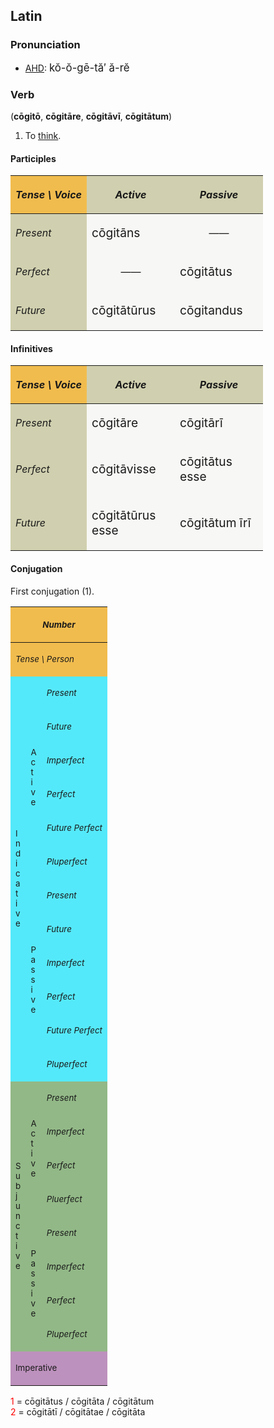==Latin==
===Pronunciation===
*[[AHD]]: <big> k&#335;-&#335;-g&#275;-t&#259;&prime; &#259;-r&#277; </big>

===Verb===
('''c&#333;git&#333;''', '''c&#333;git&#257;re''', '''c&#333;git&#257;v&#299;''', '''c&#333;git&#257;tum''')
# To [[think]].

====Participles====
{| cellpadding="5" border="1"
!style="background:#F1BC4E;"| ''Tense \ Voice''
!style="background:#D0D0B0;"| ''Active''
!style="background:#D0D0B0;"| ''Passive''
|-
!style="background:#D0D0B0;"| ''Present''
|style="background:#F7F7F5;" width=125px| <big> c&#333;git&#257;ns
|style="background:#F7F7F5;" align="center" width=125px| &mdash;&mdash;
|-
!style="background:#D0D0B0;"| ''Perfect''
|style="background:#F7F7F5;" align="center"| &mdash;&mdash;
|style="background:#F7F7F5;"| <big> c&#333;git&#257;tus
|-
!style="background:#D0D0B0;"| ''Future''
|style="background:#F7F7F5;"| <big> c&#333;git&#257;t&#363;rus
|style="background:#F7F7F5;"| <big> c&#333;gitandus
|}

====Infinitives====
{| cellpadding="5" border="1"
!style="background:#F1BC4E;"| ''Tense \ Voice''
!style="background:#D0D0B0;"| ''Active''
!style="background:#D0D0B0;"| ''Passive''
|-
!style="background:#D0D0B0;"| ''Present''
|style="background:#F7F7F5;" width=125px| <big> c&#333;git&#257;re
|style="background:#F7F7F5;" width=125px| <big> c&#333;git&#257;r&#299;
|-
!style="background:#D0D0B0;"| ''Perfect''
|style="background:#F7F7F5;"| <big> c&#333;git&#257;visse
|style="background:#F7F7F5;"| <big> c&#333;git&#257;tus esse
|-
!style="background:#D0D0B0;"| ''Future''
|style="background:#F7F7F5;"| <big> c&#333;git&#257;t&#363;rus esse
|style="background:#F7F7F5;"| <big> c&#333;git&#257;tum &#299;r&#299;
|}

====Conjugation====
First conjugation (1).
{| border="1" cellpadding="2"
!style="background:#F1BC4E;" colspan=3| <small>''Number''
!style="background:#F1BC4E;" colspan=3| <small>''Singular''
!style="background:#F1BC4E;" colspan=3| <small>''Plural''
|-
!style="background:#F1BC4E;" colspan=3| <small>''Tense \ Person''
!style="background:#F1BC4E;"| <small>''1.''
!style="background:#F1BC4E;"| <small>''2.''
!style="background:#F1BC4E;"| <small>''3.''
!style="background:#F1BC4E;"| <small>''11.''
!style="background:#F1BC4E;"| <small>''22.''
!style="background:#F1BC4E;"| <small>''33.''
|-
!style="background:#54E9FA;" rowspan=12|<small>I<br>n<br>d<br>i<br>c<br>a<br>t<br>i<br>v<br>e
!style="background:#54E9FA;" rowspan=6|<small>A<br>c<br>t<br>i<br>v<br>e
!style="background:#54E9FA;"|<small>''Present''
|style="background:#FBFCE4;"|c&#333;git&#333;
|style="background:#FBFCE4;"|c&#333;git&#257;s
|style="background:#FBFCE4;"|c&#333;gitat
|style="background:#FBFCE4;"|c&#333;git&#257;mus
|style="background:#FBFCE4;"|c&#333;git&#257;tis
|style="background:#FBFCE4;"|c&#333;gitant
|-
!style="background:#54E9FA;"| <small>''Future''
|style="background:#FBFCE4;"|c&#333;git&#257;b&#333;
|style="background:#FBFCE4;"|c&#333;git&#257;bis
|style="background:#FBFCE4;"|c&#333;git&#257;bit
|style="background:#FBFCE4;"|c&#333;git&#257;bimus
|style="background:#FBFCE4;"|c&#333;git&#257;bitis
|style="background:#FBFCE4;"|c&#333;git&#257;bunt
|-
!style="background:#54E9FA;"| <small>''Imperfect''
|style="background:#FBFCE4;"|c&#333;git&#257;bam
|style="background:#FBFCE4;"|c&#333;git&#257;b&#257;s
|style="background:#FBFCE4;"|c&#333;git&#257;bat
|style="background:#FBFCE4;"|c&#333;git&#257;b&#257;mus
|style="background:#FBFCE4;"|c&#333;git&#257;b&#257;tis
|style="background:#FBFCE4;"|c&#333;git&#257;bant
|-
!style="background:#54E9FA;"| <small>''Perfect''
|style="background:#FBFCE4;"|c&#333;git&#257;v&#299;
|style="background:#FBFCE4;"|c&#333;git&#257;vist&#299;
|style="background:#FBFCE4;"|c&#333;git&#257;vit
|style="background:#FBFCE4;"|c&#333;git&#257;vimus
|style="background:#FBFCE4;"|c&#333;git&#257;vistis
|style="background:#FBFCE4;"|c&#333;git&#257;v&#275;runt
|-
!style="background:#54E9FA;"| <small>''Future Perfect''
|style="background:#FBFCE4;"|c&#333;git&#257;ver&#333;
|style="background:#FBFCE4;"|c&#333;git&#257;veris
|style="background:#FBFCE4;"|c&#333;git&#257;verit
|style="background:#FBFCE4;"|c&#333;git&#257;verimus
|style="background:#FBFCE4;"|c&#333;git&#257;veritis
|style="background:#FBFCE4;"|c&#333;git&#257;verint
|-
!style="background:#54E9FA;"| <small>''Pluperfect''
|style="background:#FBFCE4;"|c&#333;git&#257;veram
|style="background:#FBFCE4;"|c&#333;git&#257;ver&#257;s
|style="background:#FBFCE4;"|c&#333;git&#257;verat
|style="background:#FBFCE4;"|c&#333;git&#257;ver&#257;mus
|style="background:#FBFCE4;"|c&#333;git&#257;ver&#257;tis
|style="background:#FBFCE4;"|c&#333;git&#257;verant
|-
!style="background:#54E9FA;" rowspan=6| <small>P<br>a<br>s<br>s<br>i<br>v<br>e
!style="background:#54E9FA;"|<small>''Present''
|style="background:#FBFCE4;"|c&#333;gitor
|style="background:#FBFCE4;"|c&#333;git&#257;ris
|style="background:#FBFCE4;"|c&#333;git&#257;tur
|style="background:#FBFCE4;"|c&#333;git&#257;mur
|style="background:#FBFCE4;"|c&#333;git&#257;min&#299;
|style="background:#FBFCE4;"|c&#333;gitantur
|-
!style="background:#54E9FA;"|<small>''Future''
|style="background:#FBFCE4;"|c&#333;git&#257;bor
|style="background:#FBFCE4;"|c&#333;git&#257;beris
|style="background:#FBFCE4;"|c&#333;git&#257;bitur
|style="background:#FBFCE4;"|c&#333;git&#257;bimur
|style="background:#FBFCE4;"|c&#333;git&#257;bimin&#299;
|style="background:#FBFCE4;"|c&#333;git&#257;buntur
|-
!style="background:#54E9FA;"|<small>''Imperfect''
|style="background:#FBFCE4;"|c&#333;git&#257;bar
|style="background:#FBFCE4;"|c&#333;git&#257;b&#257;ris
|style="background:#FBFCE4;"|c&#333;git&#257;b&#257;tur
|style="background:#FBFCE4;"|c&#333;git&#257;b&#257;mur
|style="background:#FBFCE4;"|c&#333;git&#257;b&#257;min&#299;
|style="background:#FBFCE4;"|c&#333;git&#257;bantur
|-
!style="background:#54E9FA;"|<small>''Perfect''
|style="background:#FBFCE4;"|c&#333;git&#257;tus<font color="red"><sup>1</sup></font><br>sum
|style="background:#FBFCE4;"|c&#333;git&#257;tus<font color="red"><sup>1</sup></font><br>es
|style="background:#FBFCE4;"|c&#333;git&#257;tus<font color="red"><sup>1</sup></font><br>est
|style="background:#FBFCE4;"|c&#333;git&#257;t&#299; <font color="red"><sup>2</sup></font><br>sumus
|style="background:#FBFCE4;"|c&#333;git&#257;t&#299; <font color="red"><sup>2</sup></font><br>estis
|style="background:#FBFCE4;"|c&#333;git&#257;t&#299; <font color="red"><sup>2</sup></font><br>sunt
|-
!style="background:#54E9FA;"|<small>''Future Perfect''
|style="background:#FBFCE4;"|c&#333;git&#257;tus<font color="red"><sup>1</sup></font><br>er&#333;
|style="background:#FBFCE4;"|c&#333;git&#257;tus<font color="red"><sup>1</sup></font><br>eris
|style="background:#FBFCE4;"|c&#333;git&#257;tus<font color="red"><sup>1</sup></font><br>erit
|style="background:#FBFCE4;"|c&#333;git&#257;t&#299; <font color="red"><sup>2</sup></font><br>erimus
|style="background:#FBFCE4;"|c&#333;git&#257;t&#299; <font color="red"><sup>2</sup></font><br>eritis
|style="background:#FBFCE4;"|c&#333;git&#257;t&#299; <font color="red"><sup>2</sup></font><br>erunt
|-
!style="background:#54E9FA;"|<small>''Pluperfect''
|style="background:#FBFCE4;"|c&#333;git&#257;tus<font color="red"><sup>1</sup></font><br>eram
|style="background:#FBFCE4;"|c&#333;git&#257;tus<font color="red"><sup>1</sup></font><br>er&#257;s
|style="background:#FBFCE4;"|c&#333;git&#257;tus<font color="red"><sup>1</sup></font><br>erat
|style="background:#FBFCE4;"|c&#333;git&#257;t&#299; <font color="red"><sup>2</sup></font><br>er&#257;mus
|style="background:#FBFCE4;"|c&#333;git&#257;t&#299; <font color="red"><sup>2</sup></font><br>er&#257;tis
|style="background:#FBFCE4;"|c&#333;git&#257;t&#299; <font color="red"><sup>2</sup></font><br>erant
|-
!style="background:#92B887;" rowspan=8|<small>S<br>u<br>b<br>j<br>u<br>n<br>c<br>t<br>i<br>v<br>e
!style="background:#92B887;" rowspan=4|<small>A<br>c<br>t<br>i<br>v<br>e
!style="background:#92B887;"|<small>''Present''
|style="background:#E7FEE9;"| c&#333;gitem
|style="background:#E7FEE9;"| c&#333;git&#275;s
|style="background:#E7FEE9;"| c&#333;gitet
|style="background:#E7FEE9;"| c&#333;git&#275;mus
|style="background:#E7FEE9;"| c&#333;git&#275;tis
|style="background:#E7FEE9;"| c&#333;gitent
|-
!style="background:#92B887;"|<small>''Imperfect''
|style="background:#E7FEE9;"| c&#333;git&#257;rem
|style="background:#E7FEE9;"| c&#333;git&#257;r&#275;s
|style="background:#E7FEE9;"| c&#333;git&#257;ret
|style="background:#E7FEE9;"| c&#333;git&#257;r&#275;mus
|style="background:#E7FEE9;"| c&#333;git&#257;r&#275;tis
|style="background:#E7FEE9;"| c&#333;git&#257;rent
|-
!style="background:#92B887;"|<small>''Perfect''
|style="background:#E7FEE9;"| c&#333;git&#257;verim
|style="background:#E7FEE9;"| c&#333;git&#257;ver&#299;s
|style="background:#E7FEE9;"| c&#333;git&#257;verit
|style="background:#E7FEE9;"| c&#333;git&#257;ver&#299;mus
|style="background:#E7FEE9;"| c&#333;git&#257;ver&#299;tis
|style="background:#E7FEE9;"| c&#333;git&#257;verint
|-
!style="background:#92B887;"|<small>''Pluerfect''
|style="background:#E7FEE9;"| c&#333;git&#257;vissem
|style="background:#E7FEE9;"| c&#333;git&#257;viss&#275;s
|style="background:#E7FEE9;"| c&#333;git&#257;visset
|style="background:#E7FEE9;"| c&#333;git&#257;viss&#275;mus
|style="background:#E7FEE9;"| c&#333;git&#257;viss&#275;tis
|style="background:#E7FEE9;"| c&#333;git&#257;vissent
|-
!style="background:#92B887;" rowspan=4|<small>P<br>a<br>s<br>s<br>i<br>v<br>e
!style="background:#92B887;"|<small>''Present''
|style="background:#E7FEE9;"| c&#333;giter
|style="background:#E7FEE9;"| c&#333;git&#275;ris
|style="background:#E7FEE9;"| c&#333;git&#275;tur
|style="background:#E7FEE9;"| c&#333;git&#275;mur
|style="background:#E7FEE9;"| c&#333;git&#275;min&#299;
|style="background:#E7FEE9;"| c&#333;gitentur
|-
!style="background:#92B887;"|<small>''Imperfect''
|style="background:#E7FEE9;"| c&#333;git&#257;rer
|style="background:#E7FEE9;"| c&#333;git&#257;r&#275;ris
|style="background:#E7FEE9;"| c&#333;git&#257;r&#275;tur
|style="background:#E7FEE9;"| c&#333;git&#257;r&#275;mur
|style="background:#E7FEE9;"| c&#333;git&#257;r&#275;min&#299;
|style="background:#E7FEE9;"| c&#333;git&#257;rentur
|-
!style="background:#92B887;"|<small>''Perfect''
|style="background:#E7FEE9;"|c&#333;git&#257;tus<font color="red"><sup>1</sup></font><br>sim
|style="background:#E7FEE9;"|c&#333;git&#257;tus<font color="red"><sup>1</sup></font><br>s&#299;s
|style="background:#E7FEE9;"|c&#333;git&#257;tus<font color="red"><sup>1</sup></font><br>sit
|style="background:#E7FEE9;"|c&#333;git&#257;t&#299; <font color="red"><sup>2</sup></font><br>s&#299;mus
|style="background:#E7FEE9;"|c&#333;git&#257;t&#299; <font color="red"><sup>2</sup></font><br>s&#299;tis
|style="background:#E7FEE9;"|c&#333;git&#257;t&#299; <font color="red"><sup>2</sup></font><br>sint
|-
!style="background:#92B887;"|<small>''Pluperfect''
|style="background:#E7FEE9;"|c&#333;git&#257;tus<font color="red"><sup>1</sup></font><br>essem
|style="background:#E7FEE9;"|c&#333;git&#257;tus<font color="red"><sup>1</sup></font><br>ess&#275;s
|style="background:#E7FEE9;"|c&#333;git&#257;tus<font color="red"><sup>1</sup></font><br>esset
|style="background:#E7FEE9;"|c&#333;git&#257;t&#299; <font color="red"><sup>2</sup></font><br>ess&#275;mus
|style="background:#E7FEE9;"|c&#333;git&#257;t&#299; <font color="red"><sup>2</sup></font><br>ess&#275;tis
|style="background:#E7FEE9;"|c&#333;git&#257;t&#299; <font color="red"><sup>2</sup></font><br>essent
|-
!style="background:#BD91BD;" colspan=3| <small>Imperative
|style="background:#FCF2E9;" align="center"|&mdash;&mdash;
|style="background:#FCF2E9;"| c&#333;git&#257;
|style="background:#FCF2E9;" align="center"|&mdash;&mdash;
|style="background:#FCF2E9;" align="center"|&mdash;&mdash;
|style="background:#FCF2E9;"| c&#333;git&#257;te
|style="background:#FCF2E9;" align="center"|&mdash;&mdash;
|}
<font color="red"> 1 </font> = c&#333;git&#257;tus / c&#333;git&#257;ta / c&#333;git&#257;tum <br>
<font color="red"> 2 </font> = c&#333;git&#257;t&#299; / c&#333;git&#257;tae / c&#333;git&#257;ta <br>
